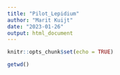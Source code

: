 ```yaml
---
title: "Pilot_Lepidium"
author: "Marit Kuijt"
date: "2023-01-26"
output: html_document
---
```


```r
knitr::opts_chunk$set(echo = TRUE)
```

```r
getwd()
```

